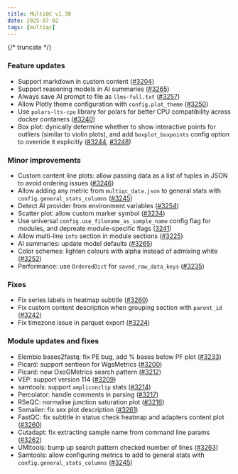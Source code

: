 ```yaml
---
title: MultiQC v1.30
date: 2025-07-02
tags: [multiqc]
---
```




{/* truncate */}

### Feature updates

- Support markdown in custom content ([#3204](https://github.com/MultiQC/MultiQC/pull/3204))
- Support reasoning models in AI summaries ([#3265](https://github.com/MultiQC/MultiQC/pull/3265))
- Always save AI prompt to file as `llms-full.txt` ([#3257](https://github.com/MultiQC/MultiQC/pull/3257))
- Allow Plotly theme configuration with `config.plot_theme` ([#3250](https://github.com/MultiQC/MultiQC/pull/3250))
- Use `polars-lts-cpu` library for polars for better CPU compatibility across docker contaners ([#3240](https://github.com/MultiQC/MultiQC/pull/3240))
- Box plot: dynically determine whether to show interactive points for outliers (similar to violin plots), and add `boxplot_boxpoints` config option to override it explicitly ([#3244](https://github.com/MultiQC/MultiQC/pull/3244), [#3248](https://github.com/MultiQC/MultiQC/pull/3248))

### Minor improvements

- Custom content line plots: allow passing data as a list of tuples in JSON to avoid ordering issues ([#3246](https://github.com/MultiQC/MultiQC/pull/3246))
- Allow adding any metric from `multiqc_data.json` to general stats with `config.general_stats_columns` ([#3245](https://github.com/MultiQC/MultiQC/pull/3245))
- Detect AI provider from environment variables ([#3254](https://github.com/MultiQC/MultiQC/pull/3254))
- Scatter plot: allow custom marker symbol ([#3234](https://github.com/MultiQC/MultiQC/pull/3234))
- Use universal `config.use_filename_as_sample_name` config flag for modules, and depreate module-specific flags ([3241](https://github.com/MultiQC/MultiQC/pull/3241))
- Allow multi-line `info` section in module sections ([#3225](https://github.com/MultiQC/MultiQC/pull/3225))
- AI summaries: update model defaults ([#3265](https://github.com/MultiQC/MultiQC/pull/3265))
- Color schemes: lighten colours with alpha instead of admixing white ([#3252](https://github.com/MultiQC/MultiQC/pull/3252))
- Performance: use `OrderedDict` for `saved_raw_data_keys` ([#3235](https://github.com/MultiQC/MultiQC/pull/3235))

### Fixes

- Fix series labels in heatmap subtitle ([#3260](https://github.com/MultiQC/MultiQC/pull/3260))
- Fix custom content description when grouping section with `parent_id` ([#3242](https://github.com/MultiQC/MultiQC/pull/3242))
- Fix timezone issue in parquet export ([#3224](https://github.com/MultiQC/MultiQC/pull/3224))

### Module updates and fixes

- Elembio bases2fastq: fix PE bug, add % bases below PF plot ([#3233](https://github.com/MultiQC/MultiQC/pull/3233))
- Picard: support sentieon for WgsMetrics ([#3200](https://github.com/MultiQC/MultiQC/pull/3200))
- Picard: new OxoGMetrics search pattern ([#3212](https://github.com/MultiQC/MultiQC/pull/3212))
- VEP: support version 114 ([#3209](https://github.com/MultiQC/MultiQC/pull/3209))
- samtools: support `ampliconclip` stats ([#3214](https://github.com/MultiQC/MultiQC/pull/3214))
- Percolator: handle comments in parsing ([#3217](https://github.com/MultiQC/MultiQC/pull/3217))
- RSeQC: normalise junction saturation plot ([#3216](https://github.com/MultiQC/MultiQC/pull/3216))
- Somalier: fix sex plot description ([#3261](https://github.com/MultiQC/MultiQC/pull/3261))
- FastQC: fix subtitle in status check heatmap and adapters content plot ([#3260](https://github.com/MultiQC/MultiQC/pull/3260))
- Cutadapt: fix extracting sample name from command line params ([#3262](https://github.com/MultiQC/MultiQC/pull/3262))
- UMItools: bump up search pattern checked number of lines ([#3263](https://github.com/MultiQC/MultiQC/pull/3263))
- Samtools: allow configuring metrics to add to general stats with `config.general_stats_columns` ([#3245](https://github.com/MultiQC/MultiQC/pull/3245))
